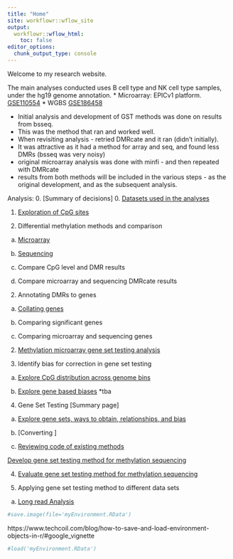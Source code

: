 ```yaml
---
title: "Home"
site: workflowr::wflow_site
output:
  workflowr::wflow_html:
    toc: false
editor_options:
  chunk_output_type: console
---
```


Welcome to my research website.

The main analyses conducted uses B cell type and NK cell type samples, 
under the hg19 genome annotation.
* Microarray: EPICv1 platform. [GSE110554](https://www.ncbi.nlm.nih.gov/geo/query/acc.cgi?acc=GSE110554)
* WGBS [GSE186458](https://www.ncbi.nlm.nih.gov/geo/query/acc.cgi?acc=GSE186458)


* Initial analysis and development of GST methods was done on results from bsseq.
* This was the method that ran and worked well.
* When revisiting analysis - retried DMRcate and it ran (didn't initially).
* It was attractive as it had a method for array and seq, and found less DMRs (bsseq was very noisy)
* original microarray analysis was done with minfi - and then repeated with DMRcate
* results from both methods will be included in the various steps - as the original development, and as the subsequent analysis.


Analysis:
0. [Summary of decisions]
0. [Datasets used in the analyses](00_datasets.html) 

1. [Exploration of CpG sites](00_exploreCpGDistrib.html)

1. Differential methylation methods and comparison

  a) [Microarray](00_differentialMethylationArray.html)
  
  b) [Sequencing](00_differentialMethylationSequencing.html)
  
  
  c) Compare CpG level and DMR results
  
  c) Compare microarray and sequencing DMRcate results 

2. Annotating DMRs to genes

  a) [Collating genes](00_obtainGenes.html)

  a) Comparing significant genes

  a) Comparing microarray and sequencing genes

2. [Methylation microarray gene set testing analysis](00_microarrayOntologyAnalysis.html)

3. Identify bias for correction in gene set testing

  a) [Explore CpG distribution across genome bins](01_exploreBiasByBins.html)
  
  b) [Explore gene based biases](02_exploreBiasGenes.html) *tba

4. Gene Set Testing
  [Summary page]
  a) [Explore gene sets, ways to obtain, relationships, and bias](00_exploreCpGGST.html)
  b) [Converting ]

  b) [Reviewing code of existing methods](03_howToGST.html)
  
  [Develop gene set testing method for methylation sequencing](03a_developGeneSetTest.Rmd)
  
4. [Evaluate gene set testing method for methylation sequencing](03_runGST.html)

6. Applying gene set testing method to different data sets

  a) [Long read Analysis](00_longReadAnalysis.html)
  

```r
	
#save.image(file='myEnvironment.RData')
```

https://www.techcoil.com/blog/how-to-save-and-load-environment-objects-in-r/#google_vignette
```r
#load('myEnvironment.RData')
```





